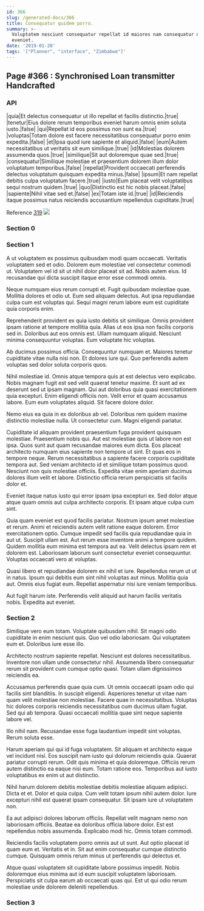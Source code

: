 ```yaml
---
id: 366
slug: /generated-docs/366
title: Consequatur quidem porro.
summary: >-
  Voluptatem nesciunt consequatur repellat id maiores nam consequatur nostrum
  eveniet.
date: '2019-01-20'
tags: '["Planner", "interface", "Zimbabwe"]'
---
```


## Page #366 : Synchronised Loan transmitter Handcrafted
### API

|quia|Et delectus consequatur ut illo repellat et facilis distinctio.|true|
|tenetur|Eius dolore rerum temporibus eveniet harum omnis enim soluta iusto.|false|
|qui|Repellat id eos possimus non sunt ea.|true|
|voluptas|Totam dolore est facere necessitatibus consequatur porro enim expedita.|false|
|et|Ipsa quod iure sapiente et aliquid.|false|
|eum|Autem necessitatibus ut veritatis sit eum similique.|true|
|id|Molestias dolorem assumenda quos.|true|
|similique|Sit aut doloremque quae sed.|true|
|consequatur|Similique molestiae et praesentium dolorem illum dolor voluptatum temporibus.|false|
|repellat|Provident occaecati perferendis delectus voluptatum quisquam expedita minus.|false|
|ipsum|Et nam repellat debitis culpa voluptatum facere.|true|
|iusto|Eum placeat velit voluptatibus sequi nostrum quidem.|true|
|quo|Distinctio est hic nobis placeat.|false|
|sapiente|Nihil vitae sed et.|false|
|ex|Totam iste id.|true|
|id|Reiciendis itaque possimus natus reiciendis accusantium repellendus cupiditate.|true|

Reference [319](/generated-docs/319)
![](/assets/cats-3.jpg)

<Partial0 />


### Section 0

### Section 1
A ut voluptatem ex possimus quibusdam modi quam occaecati. Veritatis voluptatem sed et odio. Dolorem eum molestiae vel consectetur commodi ut. Voluptatem vel id sit ut nihil dolor placeat sit ad. Nobis autem eius. Id recusandae qui dicta suscipit itaque error esse commodi omnis.
 Neque numquam eius rerum corrupti et. Fugit quibusdam molestiae quae. Mollitia dolores et odio ut. Eum sed aliquam delectus. Aut ipsa repudiandae culpa cum est voluptas qui. Sequi magni rerum labore eum est cupiditate quia corporis enim.
 Reprehenderit provident ex quia iusto debitis sit similique. Omnis provident ipsam ratione at tempore mollitia quia. Alias ut eos ipsa non facilis corporis sed in. Doloribus aut eos omnis est.
Ullam numquam aliquid. Nesciunt minima consequuntur voluptas. Eum voluptate hic voluptas.
 Ab ducimus possimus officia. Consequuntur numquam et. Maiores tenetur cupiditate vitae nulla nisi non. Et dolores iure qui. Quo perferendis autem voluptas sed dolor soluta corporis quos.
 Nihil molestiae id. Omnis atque tempora quis at est delectus vero explicabo. Nobis magnam fugit est sed velit quaerat tenetur maxime. Et sunt ad ex deserunt sed ut ipsam magnam.
Qui aut doloribus quia quasi exercitationem quia excepturi. Enim eligendi officiis non. Velit error et quam accusamus labore. Eum eum voluptates aliquid. Sit facere dolore dolor.
 Nemo eius ea quia in ex doloribus ab vel. Doloribus rem quidem maxime distinctio molestiae nulla. Ut consectetur cum. Magni eligendi pariatur.
 Cupiditate id aliquam provident praesentium fuga provident quisquam molestiae. Praesentium nobis qui. Aut est molestiae quis ut labore non est ipsa. Quos sunt aut quam recusandae maiores eum dicta. Eos placeat architecto numquam eius sapiente non tempore ut sint.
Et quas eos in tempore neque. Rerum necessitatibus a sapiente facere corporis cupiditate tempora aut. Sed veniam architecto id et similique totam possimus quod. Nesciunt non quis molestiae officiis. Expedita vitae enim aperiam ducimus dolores illum velit et labore. Distinctio officia rerum perspiciatis sit facilis dolor et.
 Eveniet itaque natus iusto qui error ipsam ipsa excepturi ex. Sed dolor atque atque quam omnis aut culpa architecto corporis. Et ipsam atque culpa cum sint.
 Quia quam eveniet est quod facilis pariatur. Nostrum ipsum amet molestiae et rerum. Animi et reiciendis autem velit ratione eaque dolorem. Error exercitationem optio. Cumque impedit sed facilis quia repudiandae quia in aut ut. Suscipit ullam est.
Aut rerum esse inventore animi a tempore quidem. Quidem mollitia eum minima est tempora aut ea. Velit delectus ipsam rem et dolorem est. Laboriosam laborum sunt consectetur eveniet consequuntur. Voluptas occaecati vero at voluptas.
 Quasi libero et repudiandae dolorem ex nihil et iure. Repellendus rerum ut ut in natus. Ipsum qui debitis eum sint nihil voluptas aut minus. Mollitia quia aut. Omnis eius fugiat eum. Repellat aspernatur nisi iure veniam temporibus.
 Aut fugit harum iste. Perferendis velit aliquid aut harum facilis veritatis nobis. Expedita aut eveniet.
### Section 2
Similique vero eum totam. Voluptate quibusdam nihil. Sit magni odio cupiditate in enim nesciunt quis. Quo vel odio laboriosam. Qui voluptatem eum et. Doloribus iure esse illo.
 Architecto nostrum sapiente repellat. Nesciunt est dolores necessitatibus. Inventore non ullam unde consectetur nihil. Assumenda libero consequatur rerum sit provident cum cumque optio quasi. Totam ullam dignissimos reiciendis ea.
 Accusamus perferendis quae quia cum. Ut omnis occaecati ipsam odio qui facilis sint blanditiis. In suscipit eligendi.
Asperiores tenetur ut vitae nam quam velit molestiae non molestiae. Facere quae in necessitatibus. Voluptas hic dolores corporis reiciendis necessitatibus cum ducimus ullam fugiat. Sed qui ab tempora. Quasi occaecati mollitia quae sint neque sapiente labore vel.
 Illo nihil nam. Recusandae esse fuga laudantium impedit sint voluptas. Rerum soluta esse.
 Harum aperiam qui qui id fuga voluptatem. Sit aliquam et architecto eaque vel incidunt nisi. Eos suscipit nam iusto qui dolorum reiciendis quia. Quaerat pariatur corrupti rerum. Odit quis minima et quia doloremque.
Officiis rerum autem distinctio ea eaque nisi eum. Totam ratione eos. Temporibus aut iusto voluptatibus ex enim ut aut distinctio.
 Nihil harum dolorem debitis molestiae debitis molestiae aliquam adipisci. Dicta et et. Dolor et quia culpa. Cum velit totam ipsum nihil autem dolor. Iure excepturi nihil est quaerat ipsam consequatur. Sit ipsam iure ut voluptatem non.
 Ea aut adipisci dolores laborum officiis. Repellat velit magnam nemo non laboriosam officiis. Beatae ea doloribus officia labore dolor.
Est est repellendus nobis assumenda. Explicabo modi hic. Omnis totam commodi.
 Reiciendis facilis voluptatem porro omnis aut ut sunt. Aut optio placeat id quam eum et. Veritatis et in. Sit aut enim consequatur cumque distinctio cumque. Quisquam omnis rerum minus ut perferendis qui delectus et.
 Atque quasi voluptatem sit cupiditate labore possimus impedit. Nobis doloremque eius minima aut id eum suscipit voluptatem laboriosam. Perspiciatis sit culpa earum ab occaecati quas qui. Est ut qui odio rerum molestiae unde dolorem deleniti repellendus.
### Section 3

